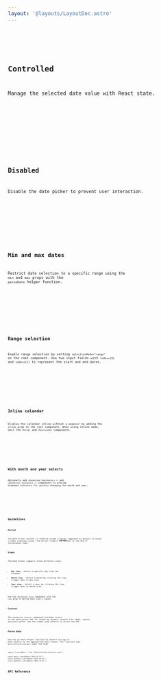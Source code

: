```yaml
---
layout: '@layouts/LayoutDoc.astro'
---
```










<Preview client:load>
	<Fragment slot="preview">
		<Default client:visible />
	</Fragment>
	<Fragment slot="code">
		<Code code={DefaultRaw} lang="tsx" />
	</Fragment>
</Preview>

## Controlled

Manage the selected date value with React state.

<Preview client:load>
	<Fragment slot="preview">
		<Controlled client:visible />
	</Fragment>
	<Fragment slot="code">
		<Code code={ControlledRaw} lang="tsx" />
	</Fragment>
</Preview>

## Disabled

Disable the date picker to prevent user interaction.

<Preview client:load>
	<Fragment slot="preview">
		<Disabled client:visible />
	</Fragment>
	<Fragment slot="code">
		<Code code={DisabledRaw} lang="tsx" />
	</Fragment>
</Preview>

## Min and max dates

Restrict date selection to a specific range using the `min` and `max` props with the `parseDate` helper function.

<Preview client:load>
	<Fragment slot="preview">
		<MinMax client:visible />
	</Fragment>
	<Fragment slot="code">
		<Code code={MinMaxRaw} lang="tsx" />
	</Fragment>
</Preview>

## Range selection

Enable range selection by setting `selectionMode="range"` on the root component. Use two input fields with `index={0}` and `index={1}` to represent the start and end dates.

<Preview client:load>
	<Fragment slot="preview">
		<Range client:visible />
	</Fragment>
	<Fragment slot="code">
		<Code code={RangeRaw} lang="tsx" />
	</Fragment>
</Preview>

## Inline calendar

Display the calendar inline without a popover by adding the `inline` prop to the root component. When using inline mode, omit the `Portal` and `Positioner` components.

<Preview client:load>
	<Fragment slot="preview">
		<Inline client:visible />
	</Fragment>
	<Fragment slot="code">
		<Code code={InlineRaw} lang="tsx" />
	</Fragment>
</Preview>

## With month and year selects

Optionally add `<DatePicker.MonthSelect />` and `<DatePicker.YearSelect />` components to provide dropdown selectors for quickly changing the month and year.

<Preview client:load>
	<Fragment slot="preview">
		<WithSelects client:visible />
	</Fragment>
	<Fragment slot="code">
		<Code code={WithSelectsRaw} lang="tsx" />
	</Fragment>
</Preview>

## Guidelines

### Portal

The Date Picker content is rendered inside a [Portal](/docs/components/portal) component by default to avoid z-index stacking issues. The Portal renders the content at the end of the document body.

### Views

The Date Picker supports three different views:

- **Day view** - Select a specific day from the calendar
- **Month view** - Select a month by clicking the view trigger when in day view
- **Year view** - Select a year by clicking the view trigger when in month view

Use the `<DatePicker.View>` component with the `view` prop to define each view's layout.

### Context

The `<DatePicker.Context>` component provides access to the date picker API for rendering dynamic content like weeks, months, and years grids. Use the render prop pattern to access the API.

### Parse Date

Use the `parseDate` helper function to convert strings or Date objects to the appropriate date format. This function uses `@internationalized/date` under the hood.

```tsx
import { parseDate } from '@skeletonlabs/skeleton-react';

const date = parseDate('2025-10-15');
const minDate = parseDate('2024-01-01');
const maxDate = parseDate('2024-12-31');
```

## API Reference

<ApiTable />
